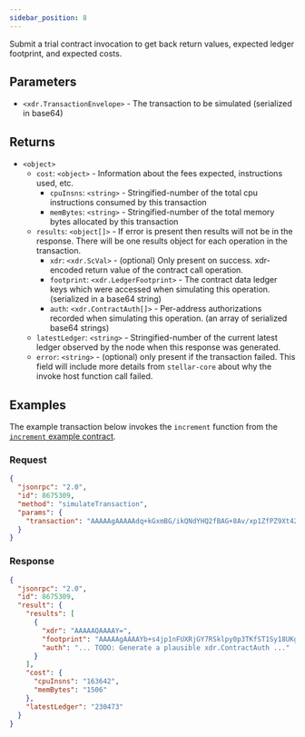 ```yaml
---
sidebar_position: 8
---
```


Submit a trial contract invocation to get back return values, expected ledger footprint, and expected costs.

## Parameters

- `<xdr.TransactionEnvelope>` - The transaction to be simulated (serialized in base64)

## Returns

- `<object>`
  - `cost`: `<object>` - Information about the fees expected, instructions used, etc.
    - `cpuInsns`: `<string>` - Stringified-number of the total cpu instructions consumed by this transaction
    - `memBytes`: `<string>` - Stringified-number of the total memory bytes allocated by this transaction
  - `results`: `<object[]>` - If error is present then results will not be in the response. There will be one results object for each operation in the transaction.
    - `xdr`: `<xdr.ScVal>` - (optional) Only present on success. xdr-encoded return value of the contract call operation.
    - `footprint`: `<xdr.LedgerFootprint>` - The contract data ledger keys which were accessed when simulating this operation. (serialized in a base64 string)
    - `auth`: `<xdr.ContractAuth[]>` - Per-address authorizations recorded when simulating this operation. (an array of serialized base64 strings)
  - `latestLedger`: `<string>` - Stringified-number of the current latest ledger observed by the node when this response was generated.
  - `error`: `<string>` - (optional) only present if the transaction failed. This field will include more details from `stellar-core` about why the invoke host function call failed.

## Examples

The example transaction below invokes the `increment` function from the [`increment` example contract].

### Request

```json
{
  "jsonrpc": "2.0",
  "id": 8675309,
  "method": "simulateTransaction",
  "params": {
    "transaction": "AAAAAgAAAAAdq+kGxmBG/ikQNdYHQ2fBAG+8Av/xp1ZfPZ9Xt42ragAAJxAAAAAAAAAAAgAAAAEAAAAAAAAAAAAAAABjzuFcAAAAAAAAAAEAAAAAAAAAGAAAAAAAAAACAAAABAAAAAEAAAAGAAAAIBv6ziOnWcVRdGMZjtFKSWnLSndMp9JPVLLXxQqAvKqJAAAABQAAAAlpbmNyZW1lbnQAAAAAAAAAAAAAAAAAAAAAAAAA"
  }
}
```

### Response

```json
{
  "jsonrpc": "2.0",
  "id": 8675309,
  "result": {
    "results": [
      {
        "xdr": "AAAAAQAAAAY=",
        "footprint": "AAAAAgAAAAYb+s4jp1nFUXRjGY7RSklpy0p3TKfST1Sy18UKgLyqiQAAAAMAAAADAAAAB9QqWUc9AUjduz5qrbJgYb/gACScB4Jq7yTT6x0QJfZfAAAAAQAAAAYb+s4jp1nFUXRjGY7RSklpy0p3TKfST1Sy18UKgLyqiQAAAAUAAAAHQ09VTlRFUgA=",
        "auth": "... TODO: Generate a plausible xdr.ContractAuth ..."
      }
    ],
    "cost": {
      "cpuInsns": "163642",
      "memBytes": "1506"
    },
    "latestLedger": "230473"
  }
}
```

[`increment` example contract]: /docs/getting-started/storing-data
